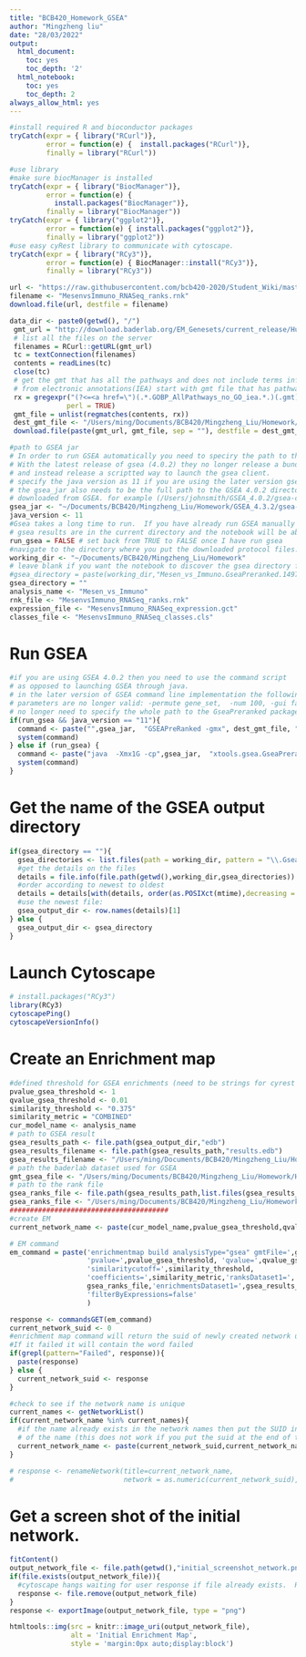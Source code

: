```yaml
---
title: "BCB420_Homework_GSEA"
author: "Mingzheng liu"
date: "28/03/2022"
output:
  html_document:
    toc: yes
    toc_depth: '2'
  html_notebook:
    toc: yes
    toc_depth: 2
always_allow_html: yes
---
```

```r
#install required R and bioconductor packages
tryCatch(expr = { library("RCurl")}, 
         error = function(e) {  install.packages("RCurl")}, 
         finally = library("RCurl"))

#use library
#make sure biocManager is installed
tryCatch(expr = { library("BiocManager")}, 
         error = function(e) { 
           install.packages("BiocManager")}, 
         finally = library("BiocManager"))
tryCatch(expr = { library("ggplot2")}, 
         error = function(e) { install.packages("ggplot2")}, 
         finally = library("ggplot2"))
#use easy cyRest library to communicate with cytoscape.
tryCatch(expr = { library("RCy3")}, 
         error = function(e) { BiocManager::install("RCy3")}, 
         finally = library("RCy3"))
```

```r
url <- "https://raw.githubusercontent.com/bcb420-2020/Student_Wiki/master/MesenvsImmuno_RNASeq_ranks.rnk"
filename <- "MesenvsImmuno_RNASeq_ranks.rnk"
download.file(url, destfile = filename)

data_dir <- paste0(getwd(), "/")
 gmt_url = "http://download.baderlab.org/EM_Genesets/current_release/Human/symbol/"
 # list all the files on the server
 filenames = RCurl::getURL(gmt_url)
 tc = textConnection(filenames)
 contents = readLines(tc)
 close(tc)
 # get the gmt that has all the pathways and does not include terms inferred
 # from electronic annotations(IEA) start with gmt file that has pathways only
 rx = gregexpr("(?<=<a href=\")(.*.GOBP_AllPathways_no_GO_iea.*.)(.gmt)(?=\">)", contents,
              perl = TRUE)
 gmt_file = unlist(regmatches(contents, rx))
 dest_gmt_file <- "/Users/ming/Documents/BCB420/Mingzheng_Liu/Homework/Human_GOBP_AllPathways_no_GO_iea_March_02_2023_symbol.gmt"
 download.file(paste(gmt_url, gmt_file, sep = ""), destfile = dest_gmt_file)
```


```r
#path to GSEA jar 
# In order to run GSEA automatically you need to speciry the path to the gsea jar file.
# With the latest release of gsea (4.0.2) they no longer release a bundled jar
# and instead release a scriptted way to launch the gsea client.
# specify the java version as 11 if you are using the later version gsea
# the gsea_jar also needs to be the full path to the GSEA 4.0.2 directory that you
# downloaded from GSEA. for example (/Users/johnsmith/GSEA_4.0.2/gsea-cli.sh)
gsea_jar <- "~/Documents/BCB420/Mingzheng_Liu/Homework/GSEA_4.3.2/gsea-cli.sh"
java_version <- 11
#Gsea takes a long time to run.  If you have already run GSEA manually or previously there is no need to re-run GSEA.  Make sure the 
# gsea results are in the current directory and the notebook will be able to find them and use them.
run_gsea = FALSE # set back from TRUE to FALSE once I have run gsea
#navigate to the directory where you put the downloaded protocol files.
working_dir <- "~/Documents/BCB420/Mingzheng_Liu/Homework"
# leave blank if you want the notebook to discover the gsea directory for itself
#gsea_directory = paste(working_dir,"Mesen_vs_Immuno.GseaPreranked.1497635459262",sep="/") 
gsea_directory = ""
analysis_name <- "Mesen_vs_Immuno"
rnk_file <- "MesenvsImmuno_RNASeq_ranks.rnk"
expression_file <- "MesenvsImmuno_RNASeq_expression.gct"
classes_file <- "MesenvsImmuno_RNASeq_classes.cls"
```

# Run GSEA
```r
#if you are using GSEA 4.0.2 then you need to use the command script
# as opposed to launching GSEA through java. 
# in the later version of GSEA command line implementation the following 
# parameters are no longer valid: -permute gene_set,  -num 100, -gui false
# no longer need to specify the whole path to the GseaPreranked package
if(run_gsea && java_version == "11"){
  command <- paste("",gsea_jar,  "GSEAPreRanked -gmx", dest_gmt_file, "-rnk" ,file.path(working_dir,rnk_file), "-collapse false -nperm 1000 -scoring_scheme weighted -rpt_label ",analysis_name,"  -plot_top_x 20 -rnd_seed 12345  -set_max 200 -set_min 15 -zip_report false -out" ,working_dir, " > gsea_output.txt",sep=" ")
  system(command)
} else if (run_gsea) {
  command <- paste("java  -Xmx1G -cp",gsea_jar,  "xtools.gsea.GseaPreranked -gmx", dest_gmt_file, "-rnk" ,file.path(working_dir,rnk_file), "-collapse false -nperm 1000 -permute gene_set -scoring_scheme weighted -rpt_label ",analysis_name,"  -num 100 -plot_top_x 20 -rnd_seed 12345  -set_max 200 -set_min 15 -zip_report false -out" ,working_dir, "-gui false > gsea_output.txt",sep=" ")
  system(command)
}
```

# Get the name of the GSEA output directory
```r
if(gsea_directory == ""){
  gsea_directories <- list.files(path = working_dir, pattern = "\\.GseaPreranked")
  #get the details on the files
  details = file.info(file.path(getwd(),working_dir,gsea_directories))
  #order according to newest to oldest
  details = details[with(details, order(as.POSIXct(mtime),decreasing = TRUE)), ]
  #use the newest file:
  gsea_output_dir <- row.names(details)[1]
} else {
  gsea_output_dir <- gsea_directory
}
```

# Launch Cytoscape
```r
# install.packages("RCy3")
library(RCy3)
cytoscapePing()
cytoscapeVersionInfo()
```

# Create an Enrichment map
```r
#defined threshold for GSEA enrichments (need to be strings for cyrest call)
pvalue_gsea_threshold <- 1
qvalue_gsea_threshold <- 0.01
similarity_threshold <- "0.375"
similarity_metric = "COMBINED"
cur_model_name <- analysis_name
# path to GSEA result
gsea_results_path <- file.path(gsea_output_dir,"edb")
gsea_results_filename <- file.path(gsea_results_path,"results.edb")
gsea_results_filename <- "/Users/ming/Documents/BCB420/Mingzheng_Liu/Homework/Mesen_vs_Immuno.GseaPreranked.1680417983785/edb/results.edb"
# path the baderlab dataset used for GSEA 
gmt_gsea_file <- "/Users/ming/Documents/BCB420/Mingzheng_Liu/Homework/Human_GOBP_AllPathways_no_GO_iea_March_02_2023_symbol.gmt"
# path to the rank file
gsea_ranks_file <- file.path(gsea_results_path,list.files(gsea_results_path,pattern=".rnk"))
gsea_ranks_file <- "/Users/ming/Documents/BCB420/Mingzheng_Liu/Homework/MesenvsImmuno_RNASeq_ranks.rnk"
#######################################
#create EM
current_network_name <- paste(cur_model_name,pvalue_gsea_threshold,qvalue_gsea_threshold,sep="_")

# EM command
em_command = paste('enrichmentmap build analysisType="gsea" gmtFile=',gmt_gsea_file,
                   'pvalue=',pvalue_gsea_threshold, 'qvalue=',qvalue_gsea_threshold,
                   'similaritycutoff=',similarity_threshold,
                   'coefficients=',similarity_metric,'ranksDataset1=', 
                   gsea_ranks_file,'enrichmentsDataset1=',gsea_results_filename, 
                   'filterByExpressions=false'
                   )

response <- commandsGET(em_command)
current_network_suid <- 0
#enrichment map command will return the suid of newly created network unless it Failed.  
#If it failed it will contain the word failed
if(grepl(pattern="Failed", response)){
  paste(response)
} else {
  current_network_suid <- response
}
```

```r
#check to see if the network name is unique
current_names <- getNetworkList()
if(current_network_name %in% current_names){
  #if the name already exists in the network names then put the SUID in front
  # of the name (this does not work if you put the suid at the end of the name)
  current_network_name <- paste(current_network_suid,current_network_name,  sep="_")
}

# response <- renameNetwork(title=current_network_name,
#                           network = as.numeric(current_network_suid),base.url = base.url)
```

# Get a screen shot of the initial network.
```r
fitContent()
output_network_file <- file.path(getwd(),"initial_screenshot_network.png")
if(file.exists(output_network_file)){
  #cytoscape hangs waiting for user response if file already exists.  Remove it first
  response <- file.remove(output_network_file)
} 
response <- exportImage(output_network_file, type = "png")
```

```r
htmltools::img(src = knitr::image_uri(output_network_file), 
               alt = 'Initial Enrichment Map', 
               style = 'margin:0px auto;display:block')
```